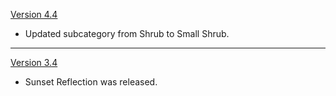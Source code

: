 {{Change History/Header}}
[[Version 4.4]]
* Updated subcategory from Shrub to Small Shrub.
----
[[Version 3.4]]
* Sunset Reflection was released.